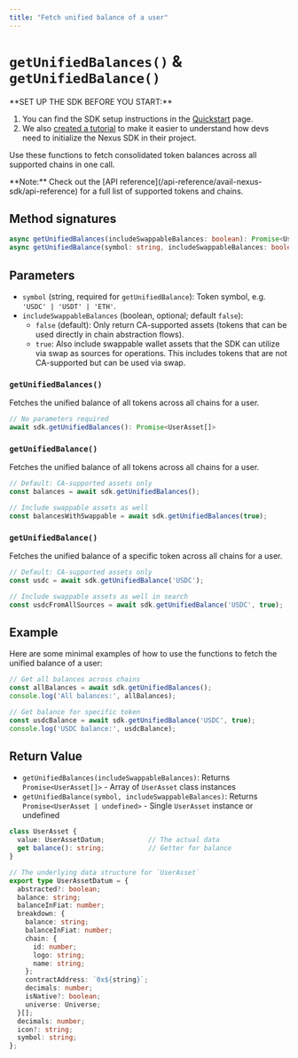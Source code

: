 ```yaml
---
title: "Fetch unified balance of a user"
---
```



# `getUnifiedBalances()` & `getUnifiedBalance()`

<Callout type="info">
**SET UP THE SDK BEFORE YOU START:**

1. You can find the SDK setup instructions in the [Quickstart](/nexus/nexus-quickstart) page.
2. We also [created a tutorial](/nexus/nexus-examples/nexus-initialization-basic) to make it easier to understand how devs need to initialize the Nexus SDK in their project.
</Callout>

Use these functions to fetch consolidated token balances across all supported chains in one call.

<Callout type="info">
**Note:** Check out the [API reference](/api-reference/avail-nexus-sdk/api-reference) for a full list of supported tokens and chains.
</Callout>

## Method signatures

```typescript showLineNumbers filename="Typescript"
async getUnifiedBalances(includeSwappableBalances: boolean): Promise<UserAsset[]>
async getUnifiedBalance(symbol: string, includeSwappableBalances: boolean): Promise<UserAsset | undefined>
```

## Parameters

- `symbol` (string, required for `getUnifiedBalance`): Token symbol, e.g. `'USDC' | 'USDT' | 'ETH'`.
- `includeSwappableBalances` (boolean, optional; default `false`):
  - `false` (default): Only return CA-supported assets (tokens that can be used directly in chain abstraction flows).
  - `true`: Also include swappable wallet assets that the SDK can utilize via swap as sources for operations. This includes tokens that are not CA-supported but can be used via swap.


### `getUnifiedBalances()`

Fetches the unified balance of all tokens across all chains for a user.

```typescript showLineNumbers filename="Typescript"
// No parameters required
await sdk.getUnifiedBalances(): Promise<UserAsset[]>
```

### `getUnifiedBalance()`

Fetches the unified balance of all tokens across all chains for a user.

```typescript showLineNumbers filename="Typescript"
// Default: CA-supported assets only
const balances = await sdk.getUnifiedBalances();

// Include swappable assets as well
const balancesWithSwappable = await sdk.getUnifiedBalances(true);
```

### `getUnifiedBalance()`

Fetches the unified balance of a specific token across all chains for a user.

```typescript showLineNumbers filename="Typescript"
// Default: CA-supported assets only
const usdc = await sdk.getUnifiedBalance('USDC');

// Include swappable assets as well in search
const usdcFromAllSources = await sdk.getUnifiedBalance('USDC', true);
```

## Example 

Here are some minimal examples of how to use the functions to fetch the unified balance of a user:

```typescript showLineNumbers filename="Typescript"
// Get all balances across chains
const allBalances = await sdk.getUnifiedBalances();
console.log('All balances:', allBalances);

// Get balance for specific token
const usdcBalance = await sdk.getUnifiedBalance('USDC', true);
console.log('USDC balance:', usdcBalance);
```

## Return Value

- `getUnifiedBalances(includeSwappableBalances)`: Returns `Promise<UserAsset[]>` - Array of `UserAsset` class instances
- `getUnifiedBalance(symbol, includeSwappableBalances)`: Returns `Promise<UserAsset | undefined>` - Single `UserAsset` instance or undefined

```typescript showLineNumbers filename="Typescript"
class UserAsset {
  value: UserAssetDatum;           // The actual data
  get balance(): string;           // Getter for balance
}

// The underlying data structure for `UserAsset`
export type UserAssetDatum = {
  abstracted?: boolean;
  balance: string;
  balanceInFiat: number;
  breakdown: {
    balance: string;
    balanceInFiat: number;
    chain: {
      id: number;
      logo: string;
      name: string;
    };
    contractAddress: `0x${string}`;
    decimals: number;
    isNative?: boolean;
    universe: Universe;
  }[];
  decimals: number;
  icon?: string;
  symbol: string;
};
```